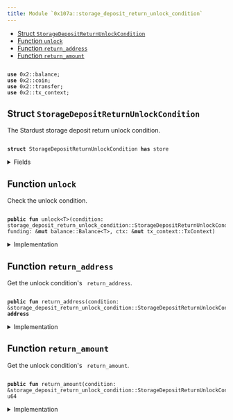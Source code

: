 ```yaml
---
title: Module `0x107a::storage_deposit_return_unlock_condition`
---
```




-  [Struct `StorageDepositReturnUnlockCondition`](#0x107a_storage_deposit_return_unlock_condition_StorageDepositReturnUnlockCondition)
-  [Function `unlock`](#0x107a_storage_deposit_return_unlock_condition_unlock)
-  [Function `return_address`](#0x107a_storage_deposit_return_unlock_condition_return_address)
-  [Function `return_amount`](#0x107a_storage_deposit_return_unlock_condition_return_amount)


<pre><code>
<b>use</b> <Link href="../iota-framework/balance#0x2_balance">0x2::balance</Link>;
<b>use</b> <Link href="../iota-framework/coin#0x2_coin">0x2::coin</Link>;
<b>use</b> <Link href="../iota-framework/transfer#0x2_transfer">0x2::transfer</Link>;
<b>use</b> <Link href="../iota-framework/tx_context#0x2_tx_context">0x2::tx_context</Link>;
</code></pre>



<Link id="0x107a_storage_deposit_return_unlock_condition_StorageDepositReturnUnlockCondition"></Link>

## Struct `StorageDepositReturnUnlockCondition`

The Stardust storage deposit return unlock condition.


<pre><code>
<b>struct</b> <Link href="storage_deposit_return_unlock_condition#0x107a_storage_deposit_return_unlock_condition_StorageDepositReturnUnlockCondition">StorageDepositReturnUnlockCondition</Link> <b>has</b> store
</code></pre>



<details>
<summary>Fields</summary>


<dl>
<dt>
<code>
return_address: <b>address</b></code>
</dt>
<dd>
 The address to which the consuming transaction should deposit the amount defined in Return Amount.
</dd>
<dt>
<code>
return_amount: u64</code>
</dt>
<dd>
 The amount of coins the consuming transaction should deposit to the address defined in Return Address.
</dd>
</dl>


</details>

<Link id="0x107a_storage_deposit_return_unlock_condition_unlock"></Link>

## Function `unlock`

Check the unlock condition.


<pre><code>
<b>public</b> <b>fun</b> <Link href="storage_deposit_return_unlock_condition#0x107a_storage_deposit_return_unlock_condition_unlock">unlock</Link>&lt;T&gt;(condition: <Link href="storage_deposit_return_unlock_condition#0x107a_storage_deposit_return_unlock_condition_StorageDepositReturnUnlockCondition">storage_deposit_return_unlock_condition::StorageDepositReturnUnlockCondition</Link>, funding: &<b>mut</b> <Link href="../iota-framework/balance#0x2_balance_Balance">balance::Balance</Link>&lt;T&gt;, ctx: &<b>mut</b> <Link href="../iota-framework/tx_context#0x2_tx_context_TxContext">tx_context::TxContext</Link>)
</code></pre>



<details>
<summary>Implementation</summary>


<pre><code>
<b>public</b> <b>fun</b> <Link href="storage_deposit_return_unlock_condition#0x107a_storage_deposit_return_unlock_condition_unlock">unlock</Link>&lt;T&gt;(condition: <Link href="storage_deposit_return_unlock_condition#0x107a_storage_deposit_return_unlock_condition_StorageDepositReturnUnlockCondition">StorageDepositReturnUnlockCondition</Link>, funding: &<b>mut</b> Balance&lt;T&gt;, ctx: &<b>mut</b> TxContext) \{
    // Aborts <b>if</b> `funding` is not enough.
    <b>let</b> return_balance = funding.split(condition.<Link href="storage_deposit_return_unlock_condition#0x107a_storage_deposit_return_unlock_condition_return_amount">return_amount</Link>());

    // Recipient will need <b>to</b> <Link href="../iota-framework/transfer#0x2_transfer">transfer</Link> the <Link href="../iota-framework/coin#0x2_coin">coin</Link> <b>to</b> a normal ed25519 <b>address</b> instead of legacy.
    public_transfer(from_balance(return_balance, ctx), condition.<Link href="storage_deposit_return_unlock_condition#0x107a_storage_deposit_return_unlock_condition_return_address">return_address</Link>());

    <b>let</b> <Link href="storage_deposit_return_unlock_condition#0x107a_storage_deposit_return_unlock_condition_StorageDepositReturnUnlockCondition">StorageDepositReturnUnlockCondition</Link> \{
        return_address: _,
        return_amount: _,
    } = condition;
}
</code></pre>



</details>

<Link id="0x107a_storage_deposit_return_unlock_condition_return_address"></Link>

## Function `return_address`

Get the unlock condition's <code>
return_address</code>.


<pre><code>
<b>public</b> <b>fun</b> <Link href="storage_deposit_return_unlock_condition#0x107a_storage_deposit_return_unlock_condition_return_address">return_address</Link>(condition: &<Link href="storage_deposit_return_unlock_condition#0x107a_storage_deposit_return_unlock_condition_StorageDepositReturnUnlockCondition">storage_deposit_return_unlock_condition::StorageDepositReturnUnlockCondition</Link>): <b>address</b>
</code></pre>



<details>
<summary>Implementation</summary>


<pre><code>
<b>public</b> <b>fun</b> <Link href="storage_deposit_return_unlock_condition#0x107a_storage_deposit_return_unlock_condition_return_address">return_address</Link>(condition: &<Link href="storage_deposit_return_unlock_condition#0x107a_storage_deposit_return_unlock_condition_StorageDepositReturnUnlockCondition">StorageDepositReturnUnlockCondition</Link>): <b>address</b> \{
    condition.return_address
}
</code></pre>



</details>

<Link id="0x107a_storage_deposit_return_unlock_condition_return_amount"></Link>

## Function `return_amount`

Get the unlock condition's <code>
return_amount</code>.


<pre><code>
<b>public</b> <b>fun</b> <Link href="storage_deposit_return_unlock_condition#0x107a_storage_deposit_return_unlock_condition_return_amount">return_amount</Link>(condition: &<Link href="storage_deposit_return_unlock_condition#0x107a_storage_deposit_return_unlock_condition_StorageDepositReturnUnlockCondition">storage_deposit_return_unlock_condition::StorageDepositReturnUnlockCondition</Link>): u64
</code></pre>



<details>
<summary>Implementation</summary>


<pre><code>
<b>public</b> <b>fun</b> <Link href="storage_deposit_return_unlock_condition#0x107a_storage_deposit_return_unlock_condition_return_amount">return_amount</Link>(condition: &<Link href="storage_deposit_return_unlock_condition#0x107a_storage_deposit_return_unlock_condition_StorageDepositReturnUnlockCondition">StorageDepositReturnUnlockCondition</Link>): u64 \{
    condition.return_amount
}
</code></pre>



</details>
